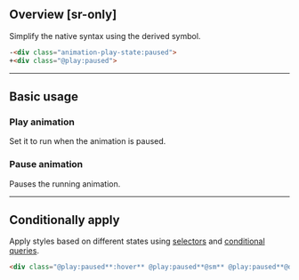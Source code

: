 ## Overview [sr-only]
<Overview/>

Simplify the native syntax using the derived symbol.
```html
-<div class="animation-play-state:paused">
+<div class="@play:paused">
```

---

## Basic usage
### Play animation
Set it to run when the animation is paused.
<Basic className="@play:running" />

### Pause animation
Pauses the running animation.
<Basic className="@play:paused" />

---

## Conditionally apply
Apply styles based on different states using [selectors](/docs/state-selectors) and [conditional queries](/docs/conditional-queries).
```html
<div class="@play:paused**:hover** @play:paused**@sm** @play:paused**@dark** @play:paused**@print**">…</div>
```

